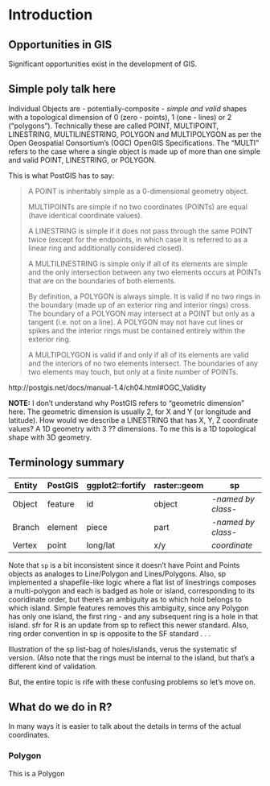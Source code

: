 # Introduction {#intro}


## Opportunities in GIS

Significant opportunities exist in the development of GIS. 

## Simple poly talk here



Individual Objects are - potentially-composite - *simple and valid* shapes with a topological dimension of 0 (zero - points), 1 (one - lines) or 2 ("polygons"). Technically these are called POINT, MULTIPOINT, LINESTRING,  MULTILINESTRING, POLYGON and MULTIPOLYGON as per the Open Geospatial Consortium’s (OGC) OpenGIS Specifications. The "MULTI" refers to the case where a single object is made up of more than one simple and valid POINT, LINESTRING, or POLYGON. 


This is what PostGIS has to say: 

> A POINT is inheritably simple as a 0-dimensional geometry object.
> 
> MULTIPOINTs are simple if no two coordinates (POINTs) are equal (have identical coordinate values).
> 
> A LINESTRING is simple if it does not pass through the same POINT twice (except for the endpoints, in which case it is referred to as a linear ring and additionally considered closed).
> 
> A MULTILINESTRING is simple only if all of its elements are simple and the only intersection between any two elements occurs at POINTs that are on the boundaries of both elements.
> 
> By definition, a POLYGON is always simple. It is valid if no two rings in the boundary (made up of an exterior ring and interior rings) cross. The boundary of a POLYGON may intersect at a POINT but only as a tangent (i.e. not on a line). A POLYGON may not have cut lines or spikes and the interior rings must be contained entirely within the exterior ring.
> 
> A MULTIPOLYGON is valid if and only if all of its elements are valid and the interiors of no two elements intersect. The boundaries of any two elements may touch, but only at a finite number of POINTs.


http://postgis.net/docs/manual-1.4/ch04.html#OGC_Validity

**NOTE:** I don't understand why PostGIS refers to "geometric dimension" here. The geometric dimension is usually 2, for X and Y (or longitude and latitude). How would we describe a LINESTRING that has X, Y, Z coordinate values? A 1D geometry with 3 ?? dimensions. To me this is a 1D topological shape with 3D geometry. 



## Terminology summary 

Entity | PostGIS | ggplot2::fortify | raster::geom | sp
-------|---------|------------------|--------------|------
Object | feature | id | object | *-named by class-*  
Branch | element | piece | part |  *-named by class-*  
Vertex | point   | long/lat | x/y | *coordinate*

Note that `sp` is a bit inconsistent since it doesn't have Point and Points objects as analoges to Line/Polygon and Lines/Polygons. Also, sp implemented a shapefile-like logic where a flat list of linestrings composes a multi-polygon and each is badged as hole or island, corresponding to its cooridinate order, but there's an ambiguity as to which hold belongs to which island. Simple features removes this ambiguity, since any Polygon has only one island, the first ring - and any subsequent ring is a hole in that island. sfr for R is an update from sp to reflect this newer standard. Also, ring order convention in sp is opposite to the SF standard . . .

Illustration of the sp list-bag of holes/islands, verus the systematic sf version. (Also note that the rings must be internal to the island, but that's a different kind of validation. 

But, the entire topic is rife with these confusing problems so let's move on. 


## What do we do in R?

In many ways it is easier to talk about the details in terms of the actual coordinates.

### Polygon

This is a Polygon

```r


```



